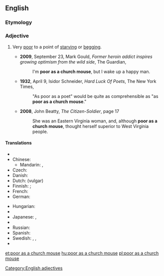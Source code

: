 ==English==

===Etymology===
{{rfe}}

===Adjective===
{{head|en|adjective|head=(as) [[poor]] as a [[church]] [[mouse]]}}

# {{simile}} Very [[poor]] to a point of [[starving]] or [[begging]].
#* '''2009''', September 23, Mark Gould, ''Former heroin addict inspires growing optimism from the wild side'', The Guardian,
#*: I'm '''poor as a church mouse''', but I wake up a happy man.
#* '''1932''', April 9,  Isidor Schneider, ''Hard Luck Of Poets'', The New York Times,
#*: "As poor as a poet" would be quite as comprehensible as "as '''poor as a church mouse'''."
#* '''2008''', John Beatty, ''The Citizen-Soldier'', page 17
#*: She was an Eastern Virginia woman, and, although '''poor as a church mouse''', thought herself superior to West Virginia people.

====Translations====
{{trans-top|very poor}}
* {{trreq|ar}}
* Chinese:
** Mandarin: {{t|cmn|一貧如洗|sc=Hani}}, {{t|cmn|一贫如洗|tr=yīpínrúxǐ|sc=Hani}}
* Czech: {{t-|cs|chudý jako kostelní myš}}
* Danish: {{t-|da|fattig som en kirkerotte}}
* Dutch: {{t-|nl|geen nagel hebben om zijn gat mee af te krabben}} (vulgar)
* Finnish: {{t+|fi|köyhä}} {{t+|fi|kuin}} {{t+|fi|kirkko|alt=kirkon}} {{t+|fi|rotta}}; {{t-|fi|rutiköyhä}}
* French: {{t+|fr|pauvre comme Job|m|f}}
* German: {{t-|de|arm wie eine Kirchenmaus}}
{{trans-mid}}
* Hungarian: {{t+|hu|szegény, mint a templom egere}}
* {{trreq|it}}
* Japanese: {{t-|ja|教会のネズミのように貧しい|tr=kyōkai-no nezumi-no yōni mazushii}} {{qualifier|literal translation}},  {{t-|ja|非常に貧しい|tr=hijō-ni mazushii}}
* {{trreq|pt}}
* Russian: {{t-|ru|бедный как церковная мышь|tr=bédnyj kak cerkóvnaja myš’}}
* Spanish: {{t-|es|más pobre que una rata}}
* Swedish: {{t-|sv|fattig som en kyrkråtta}}, {{t-|sv|fattig som en råtta}}, {{t-|sv|fattig som en lus}}
* {{trreq|vi}}
{{trans-bottom}}

[[Category:English adjectives]]

[[et:poor as a church mouse]]
[[hu:poor as a church mouse]]
[[pl:poor as a church mouse]]